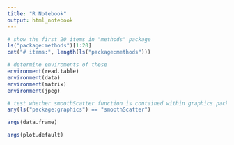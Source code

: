 ```yaml
---
title: "R Notebook"
output: html_notebook
---
```

```r
# show the first 20 items in "methods" package
ls("package:methods")[1:20]
cat("# items:", length(ls("package:methods")))
```
```r
# determine enviroments of these
environment(read.table)
environment(data)
environment(matrix)
environment(jpeg)
```
```r
# test whether smoothScatter function is contained within graphics package
any(ls("package:graphics") == "smoothScatter")
```
```r
args(data.frame)
```
```r
args(plot.default)
```

